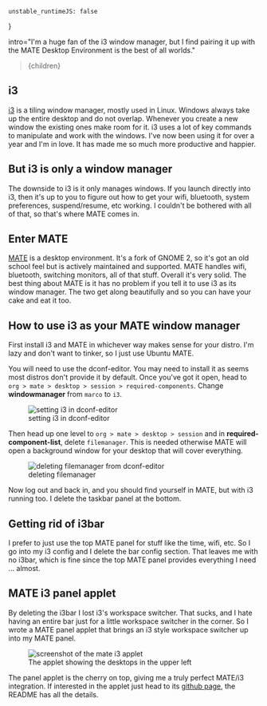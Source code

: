 
    unstable_runtimeJS: false
}

 intro="I'm a huge fan of the i3 window manager, but I find pairing it up with the MATE Desktop Environment is the best of all worlds."
>{children}</Article>

## i3

[i3](https://i3wm.org/) is a tiling window manager, mostly used in Linux. Windows always take up the entire desktop and do not overlap. Whenever you create a new window the existing ones make room for it. i3 uses a lot of key commands to manipulate and work with the windows. I've now been using it for over a year and I'm in love. It has made me so much more productive and happier.

## But i3 is only a window manager

The downside to i3 is it only manages windows. If you launch directly into i3, then it's up to you to figure out how to get your wifi, bluetooth, system preferences, suspend/resume, etc working. I couldn't be bothered with all of that, so that's where MATE comes in.

## Enter MATE

[MATE](https://mate-desktop.org/) is a desktop environment. It's a fork of GNOME 2, so it's got an old school feel but is actively maintained and supported. MATE handles wifi, bluetooth, switching monitors, all of that stuff. Overall it's very solid. The best thing about MATE is it has no problem if you tell it to use i3 as its window manager. The two get along beautifully and so you can have your cake and eat it too.

## How to use i3 as your MATE window manager

First install i3 and MATE in whichever way makes sense for your distro. I'm lazy and don't want to tinker, so I just use Ubuntu MATE.

You will need to use the dconf-editor. You may need to install it as seems most distros don't provide it by default. Once you've got it open, head to `org > mate > desktop > session > required-components`. Change **windowmanager** from `marco` to `i3`.


<figure>
    <img src={require('./dconf-i3.png')} alt="setting i3 in dconf-editor" />
    <figcaption>setting i3 in dconf-editor</figcaption>
</figure>

Then head up one level to `org > mate > desktop > session` and in **required-component-list**, delete `filemanager`. This is needed otherwise MATE will open a background window for your desktop that will cover everything.

<figure>
    <img src={require('./dconf-delete-filemanager.png')} alt="deleting filemanager from dconf-editor" />
    <figcaption>deleting filemanager</figcaption>
</figure>

Now log out and back in, and you should find yourself in MATE, but with i3 running too. I delete the taskbar panel at the bottom.

## Getting rid of i3bar

I prefer to just use the top MATE panel for stuff like the time, wifi, etc. So I go into my i3 config and I delete the bar config section. That leaves me with no i3bar, which is fine since the top MATE panel provides everything I need ... almost.

## MATE i3 panel applet

By deleting the i3bar I lost i3's workspace switcher. That sucks, and I hate having an entire bar just for a little workspace switcher in the corner. So I wrote a MATE panel applet that brings an i3 style workspace switcher up into my MATE panel.


<figure>
    <img src={require('./mate-i3-applet.png')} alt="screenshot of the mate i3 applet" />
    <figcaption>The applet showing the desktops in the upper left</figcaption>
</figure>

The panel applet is the cherry on top, giving me a truly perfect MATE/i3 integration. If interested in the applet just head to its [github page](https://github.com/city41/mate-i3-applet), the README has all the details.



